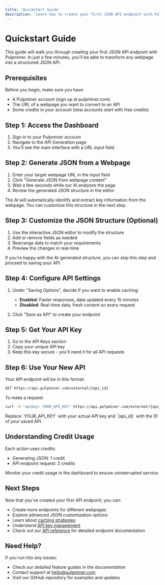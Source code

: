 ```yaml
---
title: 'Quickstart Guide'
description: 'Learn how to create your first JSON API endpoint with Pulpminer'
---
```


# Quickstart Guide

This guide will walk you through creating your first JSON API endpoint with Pulpminer. In just a few minutes, you'll be able to transform any webpage into a structured JSON API.

## Prerequisites

Before you begin, make sure you have:
- A Pulpminer account (sign up at pulpminer.com)
- The URL of a webpage you want to convert to an API
- Some credits in your account (new accounts start with free credits)

## Step 1: Access the Dashboard

1. Sign in to your Pulpminer account
2. Navigate to the API Generation page
3. You'll see the main interface with a URL input field

## Step 2: Generate JSON from a Webpage

1. Enter your target webpage URL in the input field
2. Click "Generate JSON from webpage content"
3. Wait a few seconds while our AI analyzes the page
4. Review the generated JSON structure in the editor

<Note>
The AI will automatically identify and extract key information from the webpage. You can customize this structure in the next step.
</Note>

## Step 3: Customize the JSON Structure (Optional)

1. Use the interactive JSON editor to modify the structure
2. Add or remove fields as needed
3. Rearrange data to match your requirements
4. Preview the changes in real-time

<Tip>
If you're happy with the AI-generated structure, you can skip this step and proceed to saving your API.
</Tip>

## Step 4: Configure API Settings

1. Under "Saving Options", decide if you want to enable caching:
   - **Enabled**: Faster responses, data updated every 15 minutes
   - **Disabled**: Real-time data, fresh content on every request

2. Click "Save as API" to create your endpoint

## Step 5: Get Your API Key

1. Go to the API Keys section
2. Copy your unique API key
3. Keep this key secure - you'll need it for all API requests

## Step 6: Use Your New API

Your API endpoint will be in this format:
```bash
GET https://api.pulpminer.com/external/{api_id}
```

To make a request:
```bash
curl -H "apikey: YOUR_API_KEY" https://api.pulpminer.com/external/{api_id}
```

<Warning>
Replace `YOUR_API_KEY` with your actual API key and `{api_id}` with the ID of your saved API.
</Warning>

## Understanding Credit Usage

Each action uses credits:
- Generating JSON: 1 credit
- API endpoint request: 2 credits

Monitor your credit usage in the dashboard to ensure uninterrupted service.

## Next Steps

Now that you've created your first API endpoint, you can:
- Create more endpoints for different webpages
- Explore advanced JSON customization options
- Learn about [caching strategies](/essentials/caching)
- Understand [API key management](/essentials/api-keys)
- Check out our [API reference](/api-reference/authentication) for detailed endpoint documentation

## Need Help?

If you run into any issues:
- Check our detailed feature guides in the documentation
- Contact support at hello@pulpminer.com
- Visit our GitHub repository for examples and updates
